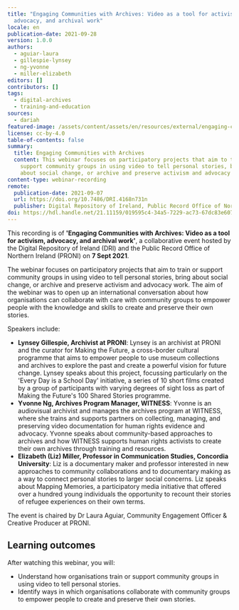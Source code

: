 ```yaml
---
title: "Engaging Communities with Archives: Video as a tool for activism,
  advocacy, and archival work"
locale: en
publication-date: 2021-09-28
version: 1.0.0
authors:
  - aguiar-laura
  - gillespie-lynsey
  - ng-yvonne
  - miller-elizabeth
editors: []
contributors: []
tags:
  - digital-archives
  - training-and-education
sources:
  - dariah
featured-image: /assets/content/assets/en/resources/external/engaging-communities-with-archives-video-as-a-tool-for-activism-advocacy-and-archival-work/featured-image.jpg
license: cc-by-4.0
table-of-contents: false
summary:
  title: Engaging Communities with Archives
  content: This webinar focuses on participatory projects that aim to train or
    support community groups in using video to tell personal stories, bring
    about social change, or archive and preserve activism and advocacy work.
content-type: webinar-recording
remote:
  publication-date: 2021-09-07
  url: https://doi.org/10.7486/DRI.4168n731n
  publisher: Digital Repository of Ireland, Public Record Office of Northern Ireland
doi: https://hdl.handle.net/21.11159/019595c4-34a5-7229-ac73-67dc83e60746
---
```

This recording is of **'Engaging Communities with Archives: Video as a tool for activism, advocacy, and archival work'**, a collaborative event hosted by the Digital Repository of Ireland (DRI) and the Public Record Office of Northern Ireland (PRONI) on **7 Sept 2021**.

The webinar focuses on participatory projects that aim to train or support community groups in using video to tell personal stories, bring about social change, or archive and preserve activism and advocacy work. The aim of the webinar was to open up an international conversation about how organisations can collaborate with care with community groups to empower people with the knowledge and skills to create and preserve their own stories.

Speakers include:

* **Lynsey Gillespie, Archivist at PRONI**: Lynsey is an archivist at PRONI and the curator for Making the Future, a cross-border cultural programme that aims to empower people to use museum collections and archives to explore the past and create a powerful vision for future change. Lynsey speaks about this project, focussing particularly on the 'Every Day is a School Day' initiative, a series of 10 short films created by a group of participants with varying degrees of sight loss as part of Making the Future's 100 Shared Stories programme.
* **Yvonne Ng, Archives Program Manager, WITNESS**: Yvonne is an audiovisual archivist and manages the archives program at WITNESS, where she trains and supports partners on collecting, managing, and preserving video documentation for human rights evidence and advocacy. Yvonne speaks about community-based approaches to archives and how WITNESS supports human rights activists to create their own archives through training and resources.
* **Elizabeth (Liz) Miller, Professor in Communication Studies, Concordia University**: Liz is a documentary maker and professor interested in new approaches to community collaborations and to documentary making as a way to connect personal stories to larger social concerns. Liz speaks about Mapping Memories, a participatory media initiative that offered over a hundred young individuals the opportunity to recount their stories of refugee experiences on their own terms.

The event is chaired by Dr Laura Aguiar, Community Engagement Officer & Creative Producer at PRONI.

## Learning outcomes

After watching this webinar, you will:

* Understand how organisations train or support community groups in using video to tell personal stories.
* Identify ways in which organisations collaborate with community groups to empower people to create and preserve their own stories.

<ExternalResource title="Interested in learning more?" subtitle="Check out Engaging Communities with Archives: Video as a tool for activism, advocacy, and archival work" url="https://doi.org/10.7486/DRI.4168n731n" />
